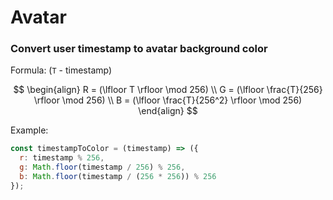# Avatar

### Convert user timestamp to avatar background color

Formula: (`T` - timestamp)

$$
\begin{align}
R = (\lfloor T \rfloor \mod 256) \\
G = (\lfloor \frac{T}{256} \rfloor \mod 256) \\
B = (\lfloor \frac{T}{256^2} \rfloor \mod 256)
\end{align}
$$

Example:

```js
const timestampToColor = (timestamp) => ({
  r: timestamp % 256,
  g: Math.floor(timestamp / 256) % 256,
  b: Math.floor(timestamp / (256 * 256)) % 256
});
```
